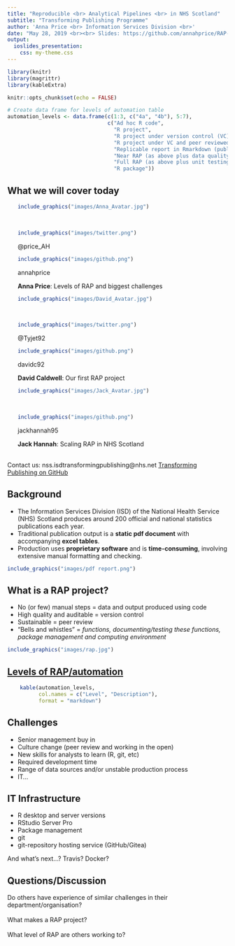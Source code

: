 ```yaml
---
title: "Reproducible <br> Analytical Pipelines <br> in NHS Scotland"
subtitle: "Transforming Publishing Programme"
author: 'Anna Price <br> Information Services Division <br>'
date: "May 28, 2019 <br><br> Slides: https://github.com/annahprice/RAP-champions"
output:
  ioslides_presentation:
    css: my-theme.css
---
```


```r
library(knitr)
library(magrittr)
library(kableExtra)

knitr::opts_chunk$set(echo = FALSE)

# Create data frame for levels of automation table
automation_levels <- data.frame(c(1:3, c("4a", "4b"), 5:7),
                                c("Ad hoc R code",
                                  "R project",
                                  "R project under version control (VC)",
                                  "R project under VC and peer reviewed (wrangling)",
                                  "Replicable report in Rmarkdown (publication)",
                                  "Near RAP (as above plus data quality assurance and                                          package management)",
                                  "Full RAP (as above plus unit testing and documentation)",
                                  "R package"))

```

## What we will cover today

<div class="columns-2">
<ul>
```r
include_graphics("images/Anna_Avatar.jpg")
```
<br>
```r
include_graphics("images/twitter.png")
```
@price_AH
<br>
```r
include_graphics("images/github.png")
```
annahprice
</ul>
<ul>
**Anna Price**: Levels of RAP and biggest challenges
</div>

<div class="columns-2">
<ul>
```r
include_graphics("images/David_Avatar.jpg")
```
<br>
```r
include_graphics("images/twitter.png")
```
@Tyjet92
<br>
```r
include_graphics("images/github.png")
```
davidc92
</ul>
<ul>
**David Caldwell**: Our first RAP project
</div>

<div class="columns-2">
<ul>
```r
include_graphics("images/Jack_Avatar.jpg")
```
<br>
```r
include_graphics("images/github.png")
```
jackhannah95
</ul>
<ul>
**Jack Hannah**: Scaling RAP in NHS Scotland
</div>

<br>
Contact us: nss.isdtransformingpublishing@nhs.net
[Transforming Publishing on GitHub](https://github.com/NHS-NSS-transforming-publications)

## Background

- The Information Services Division (ISD) of the National Health Service (NHS) Scotland produces around 200 official and national statistics publications each year.
- Traditional publication output is a **static pdf document** with accompanying **excel tables**.
- Production uses **proprietary software** and is **time-consuming**, involving extensive manual formatting and checking.

```r
include_graphics("images/pdf report.png")
```

## What is a RAP project?

- No (or few) manual steps = data and output produced using code
- High quality and auditable = version control
- Sustainable = peer review
- "Bells and whistles" = _functions, documenting/testing these functions, package management and computing environment_

```r
include_graphics("images/rap.jpg")
```

## [Levels of RAP/automation](https://www.isdscotland.org/About-ISD/Methodologies/_docs/Reproducible_Analytical_Pipelines_paper_v1.4.pdf)

```r
    kable(automation_levels,
          col.names = c("Level", "Description"),
          format = "markdown")
```

## Challenges

- Senior management buy in
- Culture change (peer review and working in the open)
- New skills for analysts to learn (R, git, etc)
- Required development time
- Range of data sources and/or unstable production process
- IT...

## IT Infrastructure

- R desktop and server versions
- RStudio Server Pro
- Package management
- git
- git-repository hosting service (GitHub/Gitea)

And what's next...? Travis? Docker?

## Questions/Discussion

Do others have experience of similar challenges in their department/organisation?
<br>
<br>
What makes a RAP project?
<br>
<br>
What level of RAP are others working to?